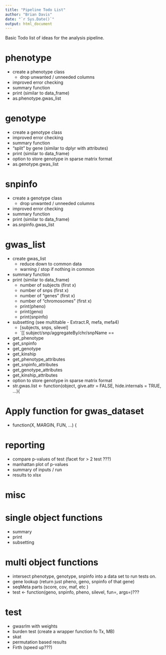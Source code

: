 ```yaml
---
title: "Pipeline Todo List"
author: "Brian Davis"
date: "`r Sys.Date()`"
output: html_document
---
```


Basic Todo list of ideas for the analysis pipeline.

# phenotype

 * create a phenotype class
    * drop unwanted / unneeded columns
 * improved error checking
 * summary function
 * print (similar to data_frame)
 * as.phenotype.gwas_list
 
# genotype

 * create a genotype class
 * improved error checking
 * summary function
 * "split" by gene (similar to dplyr with attributes)
 * print (similar to data_frame)
 * option to store genotype in sparse matrix format
 * as.genotype.gwas_list

# snpinfo
 * create a genotype class
    * drop unwanted / unneeded columns
 * improved error checking
 * summary function
 * print (similar to data_frame)
 * as.snpinfo.gwas_list
 
# gwas_list
 * create gwas_list
    * reduce down to common data
    * warning / stop if nothing in common
 * summary function
 * print (similar to data_frame)
    * number of subjects (first x)
    * number of snps (first x)
    * number of "genes" (first x)
    * number of "chromosomes" (first x)
    * print(pheno)
    * print(geno)
    * print(snpinfo)
 * subsetting (see multitable - Extract.R, mefa, mefa4)
    * [subjects, snps, silevel]
    * `[[ subject/snp/aggregateBy/chr/snpName ==
 * get_phenotype
 * get_snpinfo
 * get_genotype
 * get_kinship
 * get_phenotype_attributes
 * get_snpinfo_attributes
 * get_genotype_attributes
 * get_kinship_attributes
 * option to store genotype in sparse matrix format
 * str.gwas.list <- function(object, give.attr = FALSE, hide.internals = TRUE, ...){

# Apply function for gwas_dataset
 * function(X, MARGIN, FUN, ...) {

# reporting

 * compare p-values of test (facet for > 2 test ???)
 * manhattan plot of p-values
 * summary of inputs / run
 * results to xlsx
 

# misc

# single object functions

 * summary
 * print
 * subsetting
 

# multi object functions

 * intersect phenotype, genotype, snpinfo into a data set to run tests on.
 * gene lookup (return just pheno, geno, snpinfo of that gene)
 * seqMeta parts (score, cov, maf, etc )
 * test <- function(geno, snpinfo, pheno, silevel, fun=, args=)???
 
 
# test

 * gwasrlm with weights
 * burden test (create a wrapper function fo Tx, MB)
 * skat
 * permutation based results
 * Firth (speed up???)